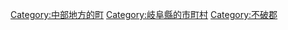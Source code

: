 {{Commonscat|Tarui, Gifu}}
{{Catmore}}

{{DEFAULTSORT:Tarui}}
[[Category:中部地方的町|Category:中部地方的町]]
[[Category:岐阜縣的市町村|Category:岐阜縣的市町村]]
[[Category:不破郡|Category:不破郡]]